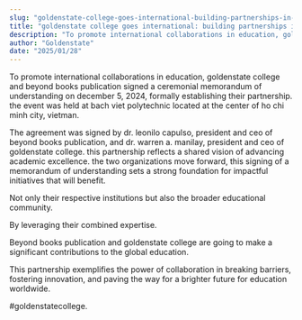 ```yaml
---
slug: "goldenstate-college-goes-international-building-partnerships-in-education"
title: "goldenstate college goes international: building partnerships in education."
description: "To promote international collaborations in education, goldenstate college and beyond books publication signed a ceremonial..."
author: "Goldenstate"
date: "2025/01/28"
---
```


To promote international collaborations in education, goldenstate college and beyond books publication signed a ceremonial memorandum of understanding on december 5, 2024, formally establishing their partnership. the event was held at bach viet polytechnic located at the center of ho chi minh city, vietman.

The agreement was signed by dr. leonilo capulso, president and ceo of beyond books publication, and dr. warren a. manilay, president and ceo of goldenstate college. this partnership reflects a shared vision of advancing academic excellence. the two organizations move forward, this signing of a memorandum of understanding sets a strong foundation for impactful initiatives that will benefit.

Not only their respective institutions but also the broader educational community.

By leveraging their combined expertise.

Beyond books publication and goldenstate college are going to make a significant contributions to the global education.

This partnership exemplifies the power of collaboration in breaking barriers, fostering innovation, and paving the way for a brighter future for education worldwide.

#goldenstatecollege.
